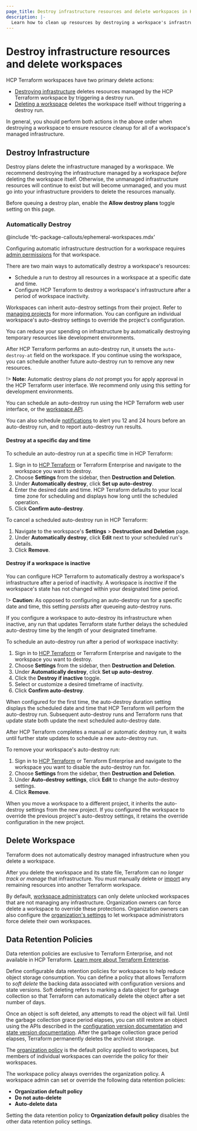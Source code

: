 ```yaml
---
page_title: Destroy infrastructure resources and delete workspaces in HCP Terraform
description: |-
  Learn how to clean up resources by destroying a workspace's infrastructure and deleting a workspace in HCP Terraform.
---
```


# Destroy infrastructure resources and delete workspaces

HCP Terraform workspaces have two primary delete actions:

- [Destroying infrastructure](#destroy-infrastructure) deletes resources managed by the HCP Terraform workspace by triggering a destroy run.
- [Deleting a workspace](#delete-workspaces) deletes the workspace itself without triggering a destroy run.

In general, you should perform both actions in the above order when destroying a workspace to ensure resource cleanup for all of a workspace's managed infrastructure.

## Destroy Infrastructure

Destroy plans delete the infrastructure managed by a workspace. We recommend destroying the infrastructure managed by a workspace _before_ deleting the workspace itself. Otherwise, the unmanaged infrastructure resources will continue to exist but will become unmanaged, and you must go into your infrastructure providers to delete the resources manually.

Before queuing a destroy plan, enable the **Allow destroy plans** toggle setting on this page.

### Automatically Destroy

<!-- BEGIN: TFC:only name:pnp-callout -->
@include 'tfc-package-callouts/ephemeral-workspaces.mdx'
<!-- END: TFC:only name:pnp-callout -->

Configuring automatic infrastructure destruction for a workspace requires [admin permissions](/terraform/cloud-docs/users-teams-organizations/permissions/workspace#workspace-admin) for that workspace.

There are two main ways to automatically destroy a workspace's resources:
* Schedule a run to destroy all resources in a workspace at a specific date and time.
* Configure HCP Terraform to destroy a workspace's infrastructure after a period of workspace inactivity.

Workspaces can inherit auto-destroy settings from their project. Refer to [managing projects](/terraform/cloud-docs/projects/manage#automatically-destroy-inactive-workspaces) for more information. You can configure an individual workspace's auto-destroy settings to override the project's configuration.

You can reduce your spending on infrastructure by automatically destroying temporary resources like development environments.

After HCP Terraform performs an auto-destroy run, it unsets the `auto-destroy-at` field on the workspace. If you continue using the workspace, you can schedule another future auto-destroy run to remove any new resources.

!> **Note:** Automatic destroy plans _do not_ prompt you for apply approval in the HCP Terraform user interface. We recommend only using this setting for development environments.

You can schedule an auto-destroy run using the HCP Terraform web user interface, or the [workspace API](/terraform/cloud-docs/api-docs/workspaces).

You can also schedule [notifications](/terraform/cloud-docs/workspaces/settings/notifications) to alert you 12 and 24 hours before an auto-destroy run, and to report auto-destroy run results.

#### Destroy at a specific day and time

To schedule an auto-destroy run at a specific time in HCP Terraform:
1. Sign in to [HCP Terraform](https://app.terraform.io/) or Terraform Enterprise and navigate to the workspace you want to destroy.
1. Choose **Settings** from the sidebar, then **Destruction and Deletion**.
1. Under **Automatically destroy**, click **Set up auto-destroy**.
1. Enter the desired date and time. HCP Terraform defaults to your local time zone for scheduling and displays how long until the scheduled operation.
1. Click **Confirm auto-destroy**.

To cancel a scheduled auto-destroy run in HCP Terraform:
1. Navigate to the workspace's **Settings** > **Destruction and Deletion** page.
1. Under **Automatically destroy**, click **Edit** next to your scheduled run's details.
1. Click **Remove**.

#### Destroy if a workspace is inactive

You can configure HCP Terraform to automatically destroy a workspace's infrastructure after a period of inactivity.
A workspace is _inactive_ if the workspace's state has not changed within your designated time period.

!> **Caution:** As opposed to configuring an auto-destroy run for a specific date and time, this setting _persists_ after queueing auto-destroy runs.

If you configure a workspace to auto-destroy its infrastructure when inactive, any run that updates Terraform state further delays the scheduled auto-destroy time by the length of your designated timeframe.

To schedule an auto-destroy run after a period of workspace inactivity:
1. Sign in to [HCP Terraform](https://app.terraform.io/) or Terraform Enterprise and navigate to the workspace you want to destroy.
1. Choose **Settings** from the sidebar, then **Destruction and Deletion**.
1. Under **Automatically destroy**, click **Set up auto-destroy**.
1. Click the **Destroy if inactive** toggle.
1. Select or customize a desired timeframe of inactivity.
1. Click **Confirm auto-destroy**.

When configured for the first time, the auto-destroy duration setting displays the scheduled date and time that HCP Terraform will perform the auto-destroy run.
Subsequent auto-destroy runs and Terraform runs that update state both update the next scheduled auto-destroy date.

After HCP Terraform completes a manual or automatic destroy run, it waits until further state updates to schedule a new auto-destroy run.

To remove your workspace's auto-destroy run:
1. Sign in to [HCP Terraform](https://app.terraform.io/) or Terraform Enterprise and navigate to the workspace you want to disable the auto-destroy run for.
1. Choose **Settings** from the sidebar, then **Destruction and Deletion**.
1. Under **Auto-destroy settings**, click **Edit** to change the auto-destroy settings.
1. Click **Remove**.

When you move a workspace to a different project, it inherits the auto-destroy settings from the new project. If you configured the workspace to override the previous project's auto-destroy settings, it retains the override configuration in the new project.


## Delete Workspace

Terraform does not automatically destroy managed infrastructure when you delete a workspace.

After you delete the workspace and its state file, Terraform can _no longer track or manage_ that infrastructure. You must manually delete or [import](/terraform/cli/commands/import) any remaining resources into another Terraform workspace.

By default, [workspace administrators](/terraform/cloud-docs/users-teams-organizations/permissions/workspace#workspace-admin) can only delete unlocked workspaces that are not managing any infrastructure. Organization owners can force delete a workspace to override these protections. Organization owners can also configure the [organization's settings](/terraform/cloud-docs/users-teams-organizations/organizations#general) to let workspace administrators force delete their own workspaces.

## Data Retention Policies

<EnterpriseAlert>
Data retention policies are exclusive to Terraform Enterprise, and not available in HCP Terraform. <a href="https://developer.hashicorp.com/terraform/enterprise">Learn more about Terraform Enterprise</a>.
</EnterpriseAlert>

Define configurable data retention policies for workspaces to help reduce object storage consumption. You can define a policy that allows Terraform to _soft delete_ the backing data associated with configuration versions and state versions. Soft deleting refers to marking a data object for garbage collection so that Terraform can automatically delete the object after a set number of days.

Once an object is soft deleted, any attempts to read the object will fail. Until the garbage collection grace period elapses, you can still restore an object using the APIs described in the [configuration version documentation](/terraform/enterprise/api-docs/configuration-versions) and [state version documentation](/terraform/enterprise/api-docs/state-versions). After the garbage collection grace period elapses, Terraform permanently deletes the archivist storage.

The [organization policy](/terraform/enterprise/users-teams-organizations/organizations#destruction-and-deletion) is the default policy applied to workspaces, but members of individual workspaces can override the policy for their workspaces.

The workspace policy always overrides the organization policy. A workspace admin can set or override the following data retention policies:

- **Organization default policy**
- **Do not auto-delete**
- **Auto-delete data**

Setting the data retention policy to **Organization default policy** disables the other data retention policy settings.
